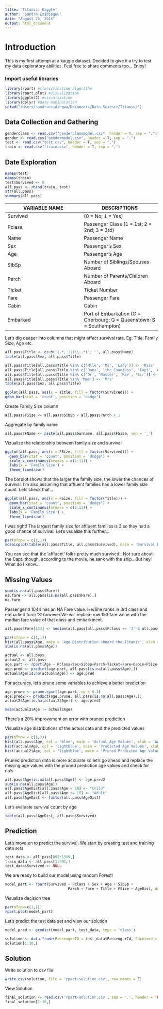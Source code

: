 ```yaml
---
title: 'Titanic: Kaggle'
author: "Sandra Ezidiegwu"
date: "August 26, 2016"
output: html_document
---
```

# Introduction
This is my first attempt at a kaggle dataset. Decided to give it a try to test my data exploratory abilities. Feel free to share comments too... Enjoy!

### Import useful libraries
```r
library(rpart) #classification algorithm
library(rpart.plot) #visualization
library(ggplot2) #visualization
library(dplyr) #data manipulation
setwd("/Users/sandraezidiegwu/Documents/Data Science/Titanic/")
```

## Data Collection and Gathering
```r
genderclass <- read.csv("genderclassmodel.csv", header = T, sep = ",")
gender <- read.csv("gendermodel.csv", header = T, sep = ",")
test <- read.csv("test.csv", header = T, sep = ",")
train <- read.csv("train.csv", header = T, sep = ",")
```

## Date Exploration
```r
names(test)
names(train)
test$Survived <- 0
all.pass <- rbind(train, test)
str(all.pass)
summary(all.pass)
```

VARIABLE NAME | DESCRIPTIONS
--------------|--------------
Survived      |(0 = No; 1 = Yes)
Pclass        |Passenger Class (1 = 1st; 2 = 2nd; 3 = 3rd)
Name          |Passenger Name
Sex           |Passenger's Sex
Age           |Passenger's Age
SibSp         |Number of Siblings/Spouses Aboard
Parch         |Number of Parents/Children Aboard
Ticket        |Ticket Number
Fare          |Passenger Fare
Cabin         |Cabin
Embarked      |Port of Embarkation (C = Cherbourg; Q = Queenstown; S = Southampton)

Let's dig deeper into columns that might affect survival rate. Eg. Title, Family Size, Age etc.
```r
all.pass$Title <- gsub('(.*, )|(\\..*)', '', all.pass$Name)
table(all.pass$Sex, all.pass$Title)

all.pass$Title[all.pass$Title %in% c('Mlle', 'Ms', 'Lady')] <- 'Miss'
all.pass$Title[all.pass$Title %in% c('Dona', 'the Countess', 'Capt', 'Col', 'Don','Jonkheer', 'Major')] <- 'Affluent'
all.pass$Title[all.pass$Title %in% c('Dr', 'Master', 'Rev', 'Sir')] <- 'Mr'
all.pass$Title[all.pass$Title %in% 'Mme'] <- 'Mrs'
table(all.pass$Sex, all.pass$Title)

ggplot(all.pass, aes(x = Title, fill = factor(Survived))) +
geom_bar(stat = 'count', position = 'dodge') 
```

Create Family Size column
```r
all.pass$FSize <- all.pass$SibSp + all.pass$Parch + 1
```

Aggregate by family name
```r
all.pass$FName <- paste(all.pass$Surname, all.pass$FSize, sep = '_')
```

Vizualize the relationship between family size and survival
```r
ggplot(all.pass, aes(x = FSize, fill = factor(Survived))) + 
  geom_bar(stat = 'count', position = 'dodge') +
  scale_x_continuous(breaks = c(1:11)) +
  labs(x = 'Family Size') +
  theme_linedraw()
```

The barplot shows that the larger the family size, the lower the chances of survival. I'm also assuming that affluent families had a lower family size count. Lets check that... 
```r
ggplot(all.pass, aes(x = FSize, fill = factor(Title))) + 
  geom_bar(stat = 'count', position = 'dodge') +
  scale_x_continuous(breaks = c(1:11)) +
  labs(x = 'Family Size') +
  theme_linedraw()
```

I was right! The largest family size for affluent families is 3 so they had a good chance of survival. Let's vsualize this further...

```r
par(mfrow = c(1,1))
mosaicplot(table(all.pass$Title, all.pass$Survived), main = 'Survival by Title', shade = TRUE)
```
You can see that the 'affluent' folks pretty much survived.. Not sure about the Capt. though, according to the movie, he sank with the ship.. But hey! What do I know...

## Missing Values
```r
sum(is.na(all.pass$Fare))
na.fare <- all.pass[is.na(all.pass$Fare),]
na.fare
```

PassengerId 1044 has an NA Fare value. He/She ranks in 3rd class and embarked form 'S' however.We will replace row 153 fare value with the median fare value of that class and embarkment.
```r
all.pass$Fare[153] <- median(all.pass[all.pass$Pclass == '3' & all.pass$Embarked == 'S',]$Fare, na.rm = T)

par(mfrow = c(1,1))
hist(all.pass$Age, main = 'Age Distribution aboard the Titanic', xlab = "Age", col = 'lightblue')
sum(is.na(all.pass$Age))

actual <- all.pass
actual2 <- all.pass
age.part <- rpart(Age ~ Pclass+Sex+SibSp+Parch+Ticket+Fare+Cabin+FSize+Title, data = all.pass[!is.na(all.pass$Age),], method = 'anova')
age.pred <- predict(age.part, all.pass[is.na(all.pass$Age),])
actual$Age[is.na(actual$Age)] <- age.pred
```

For accuracy, let's prune some variables to achieve a better prediction
```r
age.prune <- prune.rpart(age.part, cp = 0.1)
age.pred2 <- predict(age.prune, all.pass[is.na(all.pass$Age),])
actual2$Age[is.na(actual2$Age)] <- age.pred2

mean(actual2$Age != actual$Age)
```
There's a 20% improvement on error with pruned prediction

Visualize age distributions of the actual data and the predicted values
```r
par(mfrow = c(1,3))
hist(all.pass$Age, col = 'blue', main = 'Actual Age Values', xlab = 'Age')
hist(actual$Age, col = 'lightblue', main = 'Predicted Age Values', xlab = 'Age')
hist(actual2$Age, col = 'lightblue', main = 'Pruned Predicted Age Values', xlab = 'Age')
```

Pruned prediction data is more accurate so let's go ahead and replace the missing age values with the pruned prediction age values and check for na's
```r
all.pass$Age[is.na(all.pass$Age)] <- age.pred2
sum(is.na(all.pass$Age))
all.pass$AgeDist[all.pass$Age < 18] <- "Child"
all.pass$AgeDist[all.pass$Age >= 18] <- "Adult"
all.pass$AgeDist <- factor(all.pass$AgeDist)
```

Let's evaluate survival count by age
```r
table(all.pass$AgeDist, all.pass$Survived)
```

## Prediction
Let's move on to predict the survival. We start by creating test and training data sets
```r
test_data <- all.pass[892:1309,]
train_data <- all.pass[1:891,]
test_data$Survived <- NULL
```

We are ready to build our model using random Forest!
```r
model_part <- rpart(Survived ~ Pclass + Sex + Age + SibSp +
                             Parch + Fare + Title + FSize + AgeDist, data = train_data, method = 'class', control = rpart.control(cp=0.0001))
```

Visualize decision tree
```r
par(mfrow=c(1,1))
rpart.plot(model_part)
```

Let's predict the test data set and view our solution
```r
model_pred <- predict(model_part, test_data, type = 'class')

solution <- data.frame(PassengerID = test_data$PassengerId, Survived = model_pred)
solution[1:10,]
```

## Solution 
Write solution to csv file
```r
write.csv(solution, file = 'rpart-solution.csv', row.names = F)
```

View Solution
```r
final_solution <- read.csv('rpart-solution.csv', sep = ',', header = TRUE)
final_solution[1:10,]
```
